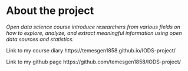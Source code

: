 # About the project
*Open data science course introduce researchers from various fields on how to explore, analyze, and extract meaningful information using open data sources and statistics.*

Link to my course diary   https://temesgen1858.github.io/IODS-project/

Link to my github page    https://github.com/temesgen1858/IODS-project/